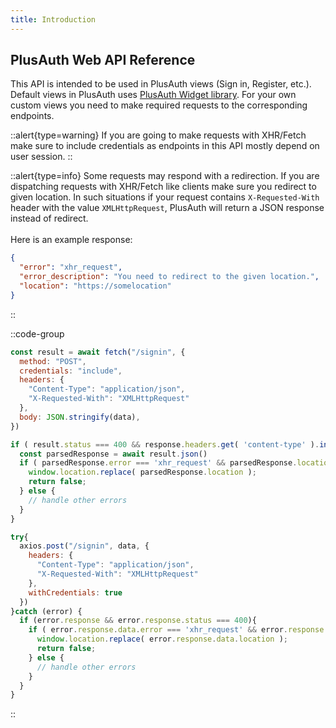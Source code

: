 ```yaml
---
title: Introduction
---
```


<article class="max-w-4xl mx-auto">
<h1 class="mt-0">PlusAuth Web API Reference</h1>

This API is intended to be used in PlusAuth views (Sign in, Register, etc.). Default views
in PlusAuth uses [PlusAuth Widget library](https://github.com/PlusAuth/plusauth-widget). For your own custom views
you need to make required requests to the corresponding endpoints.

::alert{type=warning}
If you are going to make requests with XHR/Fetch make sure to include credentials as endpoints in this API mostly depend on user session.
::

::alert{type=info}
Some requests may respond with a redirection. If you are dispatching requests with XHR/Fetch like clients
make sure you redirect to given location.
In such situations if your request contains `X-Requested-With` header with the value `XMLHttpRequest`,
PlusAuth will return a JSON response instead of redirect.
<br/>
<br/>
Here is an example response:

```json
{
  "error": "xhr_request",
  "error_description": "You need to redirect to the given location.",
  "location": "https://somelocation"
}
```
::

::code-group
```javascript [Fetch]
const result = await fetch("/signin", {
  method: "POST",
  credentials: "include",
  headers: {
    "Content-Type": "application/json",
    "X-Requested-With": "XMLHttpRequest"
  },
  body: JSON.stringify(data),
})

if ( result.status === 400 && response.headers.get( 'content-type' ).indexOf('application/json') > 0 ){
  const parsedResponse = await result.json()
  if ( parsedResponse.error === 'xhr_request' && parsedResponse.location ) {
    window.location.replace( parsedResponse.location );
    return false;
  } else {
    // handle other errors
  }
}
```
```javascript [Axios]
try{
  axios.post("/signin", data, {
    headers: {
      "Content-Type": "application/json",
      "X-Requested-With": "XMLHttpRequest"
    },
    withCredentials: true
  })
}catch (error) {
  if (error.response && error.response.status === 400){
    if ( error.response.data.error === 'xhr_request' && error.response.data.location ) {
      window.location.replace( error.response.data.location );
      return false;
    } else {
      // handle other errors
    }
  }
}
```
::

</article>

